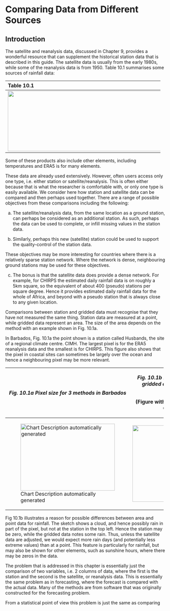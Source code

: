 # Comparing Data from Different Sources
## Introduction

The satellite and reanalysis data, discussed in Chapter 9, provides a
wonderful resource that can supplement the historical station data that
is described in this guide. The satellite data is usually from the early
1980s, while some of the reanalysis data is from 1950. Table 10.1
summarises some sources of rainfall data:

  -----------------------------------------------------------------------
  Table 10.1
  -----------------------------------------------------------------------
  ![](media/image115.png){width="6.268055555555556in"
  height="1.9694444444444446in"}

  -----------------------------------------------------------------------

Some of these products also include other elements, including
temperatures and ERA5 is for many elements.

These data are already used extensively. However, often users access
only one type, i.e. either station or satellite/reanalysis. This is
often either because that is what the researcher is comfortable with, or
only one type is easily available. We consider here how station and
satellite data can be compared and then perhaps used together. There are
a range of possible objectives from these comparisons including the
following:

a)  The satellite/reanalysis data, from the same location as a ground
    station, can perhaps be considered as an additional station. As
    such, perhaps the data can be used to complete, or infill missing
    values in the station data.

b)  Similarly, perhaps this new (satellite) station could be used to
    support the quality-control of the station data.

These objectives may be more interesting for countries where there is a
relatively sparse station network. Where the network is dense,
neighbouring ground stations may be used for these objectives.

c)  The bonus is that the satellite data does provide a dense network.
    For example, for CHIRPS the estimated daily rainfall data is on
    roughly a 5km square, so the equivalent of about 400 (pseudo)
    stations per square degree. Hence it provides estimated daily
    rainfall data for the whole of Africa, and beyond with a pseudo
    station that is always close to any given location.

Comparisons between station and gridded data must recognise that they
have not measured the same thing. Station data are measured at a point,
while gridded data represent an area. The size of the area depends on
the method with an example shown in Fig. 10.1a.

In Barbados, Fig. 10.1a the point shown is a station called Husbands,
the site of a regional climate centre. CIMH. The largest pixel is for
the ERA5 reanalysis data and the smallest is for CHIRPS. This figure
also shows that the pixel in coastal sites can sometimes be largely over
the ocean and hence a neighbouring pixel may be more relevant.

+------------------------------------+---------------------------------+
| ***Fig. 10.1a Pixel size for 3     | ***Fig. 10.1b Difference        |
| methods in Barbados***             | between gridded and point data  |
|                                    | for rainfall***                 |
|                                    |                                 |
|                                    | (Figure with permission from H. |
|                                    | Greatrex)                       |
+====================================+=================================+
| ![Chart Description automatically  | ![](media/image104.pn           |
| generated](media/image11           | g){width="2.7712182852143483in" |
| 2.png){width="3.094673009623797in" | height="2.506793525809274in"}   |
| height="2.188830927384077in"}      |                                 |
+------------------------------------+---------------------------------+

Fig 10.1b illustrates a reason for possible differences between area and
point data for rainfall. The sketch shows a cloud, and hence possibly
rain in part of the pixel, but not at the station in the top left. Hence
the station may be zero, while the gridded data notes some rain. Thus,
unless the satellite data are adjusted, we would expect more rain days
(and potentially less extreme values) than at a point. This feature is
particularly for rainfall, but may also be shown for other elements,
such as sunshine hours, where there may be zeros in the data.

The problem that is addressed in this chapter is essentially just the
comparison of two variables, i.e. 2 columns of data, where the first is
the station and the second is the satellite, or reanalysis data. This is
essentially the same problem as in forecasting, where the forecast is
compared with the actual data. Many of the methods are from software
that was originally constructed for the forecasting problem.

From a statistical point of view this problem is just the same as
comparing